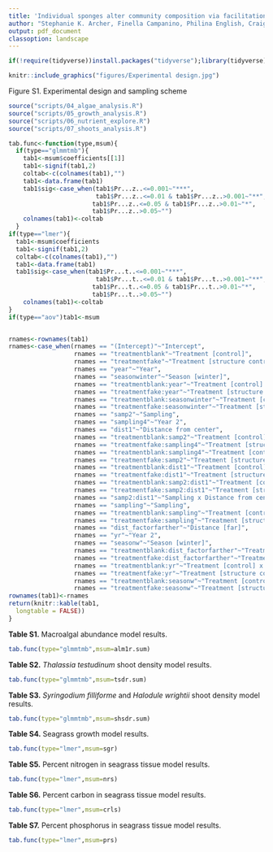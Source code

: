 ```yaml
---
title: 'Individual sponges alter community composition via facilitation in a Bahamas seagrass system: Supplemental Material'
author: "Stephanie K. Archer, Finella Campanino, Philina English, Craig A. Layman"
output: pdf_document
classoption: landscape
---
```

```r
if(!require(tidyverse))install.packages("tidyverse");library(tidyverse)
```

```r
knitr::include_graphics("figures/Experimental design.jpg")

```
  
Figure S1. Experimental design and sampling scheme  

\newpage

```r
source("scripts/04_algae_analysis.R")
source("scripts/05_growth_analysis.R")
source("scripts/06_nutrient_explore.R")
source("scripts/07_shoots_analysis.R")
```  
\begin{Large}
All results tables have the sponge treatment as the reference level for treatment.
\end{Large}

```r
tab.func<-function(type,msum){
  if(type=="glmmtmb"){
    tab1<-msum$coefficients[[1]]
    tab1<-signif(tab1,2)
    coltab<-c(colnames(tab1),"")
    tab1<-data.frame(tab1)
    tab1$sig<-case_when(tab1$Pr...z..<=0.001~"***",
                        tab1$Pr...z..<=0.01 & tab1$Pr...z..>0.001~"**",
                       tab1$Pr...z..<=0.05 & tab1$Pr...z..>0.01~"*",
                       tab1$Pr...z..>0.05~"")
    colnames(tab1)<-coltab
  }
if(type=="lmer"){
  tab1<-msum$coefficients
  tab1<-signif(tab1,2)
  coltab<-c(colnames(tab1),"")
  tab1<-data.frame(tab1)
  tab1$sig<-case_when(tab1$Pr...t..<=0.001~"***",
                        tab1$Pr...t..<=0.01 & tab1$Pr...t..>0.001~"**",
                       tab1$Pr...t..<=0.05 & tab1$Pr...t..>0.01~"*",
                       tab1$Pr...t..>0.05~"")
    colnames(tab1)<-coltab
}
if(type=="aov")tab1<-msum


rnames<-rownames(tab1)
rnames<-case_when(rnames == "(Intercept)"~"Intercept",
                  rnames == "treatmentblank"~"Treatment [control]",
                  rnames == "treatmentfake"~"Treatment [structure control]",
                  rnames == "year"~"Year",
                  rnames == "seasonwinter"~"Season [winter]",
                  rnames == "treatmentblank:year"~"Treatment [control] x Year 2",
                  rnames == "treatmentfake:year"~"Treatment [structure control] x Year 2",
                  rnames == "treatmentblank:seasonwinter"~"Treatment [control] x Season [winter]",
                  rnames == "treatmentfake:seasonwinter"~"Treatment [structure control] x Season [winter]",
                  rnames == "samp2"~"Sampling",
                  rnames == "sampling4"~"Year 2",
                  rnames == "dist1"~"Distance from center",
                  rnames == "treatmentblank:samp2"~"Treatment [control] x Sampling",
                  rnames == "treatmentfake:sampling4"~"Treatment [structure control] x Year 2",
                  rnames == "treatmentblank:sampling4"~"Treatment [control] x Year 2",
                  rnames == "treatmentfake:samp2"~"Treatment [structure control] x Sampling",
                  rnames == "treatmentblank:dist1"~"Treatment [control] x Distance from center",
                  rnames == "treatmentfake:dist1"~"Treatment [structure control] x Distance from center",
                  rnames == "treatmentblank:samp2:dist1"~"Treatment [control] x Sampling x Distance from center",
                  rnames == "treatmentfake:samp2:dist1"~"Treatment [structure control] x Sampling x Distance from center",
                  rnames == "samp2:dist1"~"Sampling x Distance from center",
                  rnames == "sampling"~"Sampling",
                  rnames == "treatmentblank:sampling"~"Treatment [control] x Sampling",
                  rnames == "treatmentfake:sampling"~"Treatment [structure control] x Sampling",
                  rnames == "dist_factorfarther"~"Distance [far]",
                  rnames == "yr"~"Year 2",
                  rnames == "seasonw"~"Season [winter]",
                  rnames == "treatmentblank:dist_factorfarther"~"Treatment [control] x Distance [far]",
                  rnames == "treatmentfake:dist_factorfarther"~"Treatment [structure control] x Distance [far]",
                  rnames == "treatmentblank:yr"~"Treatment [control] x Year 2",
                  rnames == "treatmentfake:yr"~"Treatment [structure control] x Year 2",
                  rnames == "treatmentblank:seasonw"~"Treatment [control] x Season [winter]",
                  rnames == "treatmentfake:seasonw"~"Treatment [structure control] x Season [winter]")
rownames(tab1)<-rnames
return(knitr::kable(tab1,
  longtable = FALSE))
}
```  

**Table S1.** Macroalgal abundance model results. 
```r
tab.func(type="glmmtmb",msum=alm1r.sum)
```  
  
**Table S2.** *Thalassia testudinum* shoot density model results.  
```r
tab.func(type="glmmtmb",msum=tsdr.sum)
```  
\newpage
**Table S3.** *Syringodium filliforme* and *Halodule wrightii* shoot density model results.
```r
tab.func(type="glmmtmb",msum=shsdr.sum)
```  
  
**Table S4.** Seagrass growth model results.
```r
tab.func(type="lmer",msum=sgr)
```  
\newpage  
**Table S5.** Percent nitrogen in seagrass tissue model results.
```r
tab.func(type="lmer",msum=nrs)
```  
  
**Table S6.** Percent carbon in seagrass tissue model results.
```r
tab.func(type="lmer",msum=crls)
```  
  
**Table S7.** Percent phosphorus in seagrass tissue model results.
```r
tab.func(type="lmer",msum=prs)
```